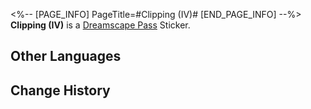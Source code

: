 <%-- [PAGE_INFO]
PageTitle=#Clipping (IV)#
[END_PAGE_INFO] --%>
{{Stub|Location information}}
{{Item Infobox
|id          = 223183
|image       = Dreamscape Pass Sticker Text.png
|type        = Dreamscape Pass Sticker
|type2       = City That Never Sleeps Stickers
|invCategory = 
|rarity      = 4
|effect      = 
|description = Digital stickers that can be used to decorate the pages of the Dreamtour Handbook. They come in many different styles.
|source1     = [[Find the newscaster in the Golden Hour]]
}}
{{Description|In fact, Dreamchasers do not need to breathe, drink, or eat in the Dreamscape! However, who can resist the allure of this enchanting realm?}}
'''Clipping (IV)''' is a [[Dreamscape Pass]] Sticker.

==Other Languages==
{{Other Languages
|en   = Clipping (IV)
|zhs  = 简报•其四
|zht  = 簡報•其四
|ja   = 速報・4
|ko   = 토막 뉴스•4
|es   = Informe IV
|fr   = Nouvelles (IV)
|ru   = Брифинг IV
|th   = รายงานโดยย่อ 4
|vi   = Tin Vắn (4)
|de   = Kurzbericht (IV)
|id   = Laporan Singkat 4
|pt   = Recorte (Ⅳ)
}}

==Change History==
{{Change History|2.0}}